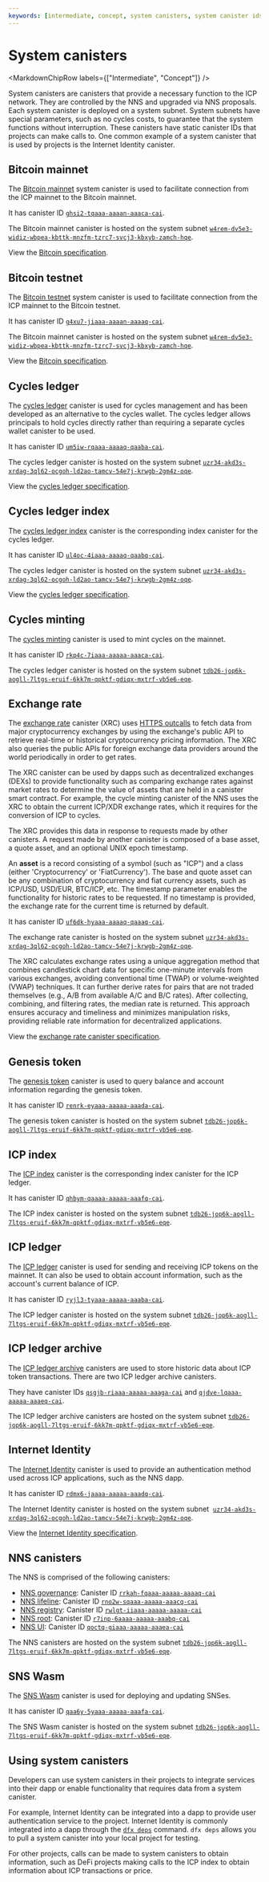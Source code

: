 ```yaml
---
keywords: [intermediate, concept, system canisters, system canister ids, system subnet]
---
```



# System canisters

<MarkdownChipRow labels={["Intermediate", "Concept"]} />

System canisters are canisters that provide a necessary function to the ICP network. They are controlled by the NNS and upgraded via NNS proposals. Each system canister is deployed on a system subnet. System subnets have special parameters, such as no cycles costs, to guarantee that the system functions without interruption. These canisters have static canister IDs that projects can make calls to. One common example of a system canister that is used by projects is the Internet Identity canister.

## Bitcoin mainnet

The [Bitcoin mainnet](/docs/current/building-dapps/chain-fusion/bitcoin/overview) system canister is used to facilitate connection from the ICP mainnet to the Bitcoin mainnet.

It has canister ID [`ghsi2-tqaaa-aaaan-aaaca-cai`](https://dashboard.internetcomputer.org/canister/ghsi2-tqaaa-aaaan-aaaca-cai).

The Bitcoin mainnet canister is hosted on the system subnet [`w4rem-dv5e3-widiz-wbpea-kbttk-mnzfm-tzrc7-svcj3-kbxyb-zamch-hqe`](https://dashboard.internetcomputer.org/subnet/w4rem-dv5e3-widiz-wbpea-kbttk-mnzfm-tzrc7-svcj3-kbxyb-zamch-hqe).

View the [Bitcoin specification](https://github.com/dfinity/bitcoin-canister/blob/master/INTERFACE_SPECIFICATION.md).

## Bitcoin testnet

The [Bitcoin testnet](/docs/current/building-dapps/chain-fusion/bitcoin/overview) system canister is used to facilitate connection from the ICP mainnet to the Bitcoin testnet.

It has canister ID [`g4xu7-jiaaa-aaaan-aaaaq-cai`](https://dashboard.internetcomputer.org/canister/g4xu7-jiaaa-aaaan-aaaaq-cai).

The Bitcoin mainnet canister is hosted on the system subnet [`w4rem-dv5e3-widiz-wbpea-kbttk-mnzfm-tzrc7-svcj3-kbxyb-zamch-hqe`](https://dashboard.internetcomputer.org/subnet/w4rem-dv5e3-widiz-wbpea-kbttk-mnzfm-tzrc7-svcj3-kbxyb-zamch-hqe).

View the [Bitcoin specification](https://github.com/dfinity/bitcoin-canister/blob/master/INTERFACE_SPECIFICATION.md).

## Cycles ledger

The [cycles ledger](/docs/current/developer-docs/defi/cycles/cycles-ledger) canister is used for cycles management and has been developed as an alternative to the cycles wallet. The cycles ledger allows principals to hold cycles directly rather than requiring a separate cycles wallet canister to be used.

It has canister ID [`um5iw-rqaaa-aaaaq-qaaba-cai`](https://dashboard.internetcomputer.org/canister/um5iw-rqaaa-aaaaq-qaaba-cai).

The cycles ledger canister is hosted on the system subnet [`uzr34-akd3s-xrdag-3ql62-ocgoh-ld2ao-tamcv-54e7j-krwgb-2gm4z-oqe`](https://dashboard.internetcomputer.org/subnet/uzr34-akd3s-xrdag-3ql62-ocgoh-ld2ao-tamcv-54e7j-krwgb-2gm4z-oqe).

View the [cycles ledger specification](https://github.com/dfinity/cycles-ledger/blob/main/INTERFACE_SPECIFICATION.md).

## Cycles ledger index

The [cycles ledger index](/docs/current/developer-docs/defi/cycles/cycles-ledger) canister is the corresponding index canister for the cycles ledger.

It has canister ID [`ul4oc-4iaaa-aaaaq-qaabq-cai`](https://dashboard.internetcomputer.org/canister/ul4oc-4iaaa-aaaaq-qaabq-cai).

The cycles ledger canister is hosted on the system subnet [`uzr34-akd3s-xrdag-3ql62-ocgoh-ld2ao-tamcv-54e7j-krwgb-2gm4z-oqe`](https://dashboard.internetcomputer.org/subnet/uzr34-akd3s-xrdag-3ql62-ocgoh-ld2ao-tamcv-54e7j-krwgb-2gm4z-oqe).

View the [cycles ledger specification](https://github.com/dfinity/cycles-ledger/blob/main/INTERFACE_SPECIFICATION.md).

## Cycles minting

The [cycles minting](/docs/current/developer-education/developer-concepts/gas-cost) canister is used to mint cycles on the mainnet.

It has canister ID [`rkp4c-7iaaa-aaaaa-aaaca-cai`](https://dashboard.internetcomputer.org/canister/rkp4c-7iaaa-aaaaa-aaaca-cai).

The cycles ledger canister is hosted on the system subnet [`tdb26-jop6k-aogll-7ltgs-eruif-6kk7m-qpktf-gdiqx-mxtrf-vb5e6-eqe`](https://dashboard.internetcomputer.org/subnet/tdb26-jop6k-aogll-7ltgs-eruif-6kk7m-qpktf-gdiqx-mxtrf-vb5e6-eqe).

## Exchange rate

The [exchange rate](https://github.com/dfinity/exchange-rate-canister) canister (XRC) uses [HTTPS outcalls](https://internetcomputer.org/https-outcalls/) to fetch data from major cryptocurrency exchanges by using the exchange's public API to retrieve real-time or historical cryptocurrency pricing information. The XRC also queries the public APIs for foreign exchange data providers around the world periodically in order to get rates.

The XRC canister can be used by dapps such as decentralized exchanges (DEXs) to provide functionality such as comparing exchange rates against market rates to determine the value of assets that are held in a canister smart contract. For example, the cycle minting canister of the <GlossaryTooltip>NNS</GlossaryTooltip> uses the XRC to obtain the current ICP/XDR exchange rates, which it requires for the conversion of ICP to cycles.

The XRC provides this data in response to requests made by other canisters. A request made by another canister is composed of a base asset, a quote asset, and an optional UNIX epoch timestamp.

An **asset** is a record consisting of a symbol (such as "ICP") and a class (either 'Cryptocurrency' or 'FiatCurrency'). The base and quote asset can be any combination of cryptocurrency and fiat currency assets, such as ICP/USD, USD/EUR, BTC/ICP, etc. The timestamp parameter enables the functionality for historic rates to be requested. If no timestamp is provided, the exchange rate for the current time is returned by default.

It has canister ID [`uf6dk-hyaaa-aaaaq-qaaaq-cai`](https://dashboard.internetcomputer.org/canister/uf6dk-hyaaa-aaaaq-qaaaq-cai).

The exchange rate canister is hosted on the system subnet [`uzr34-akd3s-xrdag-3ql62-ocgoh-ld2ao-tamcv-54e7j-krwgb-2gm4z-oqe`](https://dashboard.internetcomputer.org/subnet/uzr34-akd3s-xrdag-3ql62-ocgoh-ld2ao-tamcv-54e7j-krwgb-2gm4z-oqe).

The XRC calculates exchange rates using a unique aggregation method that combines candlestick chart data for specific one-minute intervals from various exchanges, avoiding conventional time (TWAP) or volume-weighted (VWAP) techniques. It can further derive rates for pairs that are not traded themselves (e.g., A/B from available A/C and B/C rates). After collecting, combining, and filtering rates, the median rate is returned. This approach ensures accuracy and timeliness and minimizes manipulation risks, providing reliable rate information for decentralized applications.

View the [exchange rate canister specification](https://github.com/dfinity/exchange-rate-canister/blob/main/INTERFACE_SPECIFICATION.md).

## Genesis token

The [genesis token](/how-it-works/tokenomics/) canister is used to query balance and account information regarding the genesis token.

It has canister ID [`renrk-eyaaa-aaaaa-aaada-cai`](https://dashboard.internetcomputer.org/canister/renrk-eyaaa-aaaaa-aaada-cai).

The genesis token canister is hosted on the system subnet [`tdb26-jop6k-aogll-7ltgs-eruif-6kk7m-qpktf-gdiqx-mxtrf-vb5e6-eqe`](https://dashboard.internetcomputer.org/subnet/tdb26-jop6k-aogll-7ltgs-eruif-6kk7m-qpktf-gdiqx-mxtrf-vb5e6-eqe).

## ICP index

The [ICP index](/docs/current/rosetta-defi/token-indexes/) canister is the corresponding index canister for the ICP ledger.

It has canister ID [`qhbym-qaaaa-aaaaa-aaafq-cai`](https://dashboard.internetcomputer.org/canister/qhbym-qaaaa-aaaaa-aaafq-cai).

The ICP index canister is hosted on the system subnet [`tdb26-jop6k-aogll-7ltgs-eruif-6kk7m-qpktf-gdiqx-mxtrf-vb5e6-eqe`](https://dashboard.internetcomputer.org/subnet/tdb26-jop6k-aogll-7ltgs-eruif-6kk7m-qpktf-gdiqx-mxtrf-vb5e6-eqe).

## ICP ledger

The [ICP ledger](/docs/current/rosetta-defi/token-indexes/) canister is used for sending and receiving ICP tokens on the mainnet. It can also be used to obtain account information, such as the account's current balance of ICP.

It has canister ID [`ryjl3-tyaaa-aaaaa-aaaba-cai`](https://dashboard.internetcomputer.org/canister/ryjl3-tyaaa-aaaaa-aaaba-cai).

The ICP ledger canister is hosted on the system subnet [`tdb26-jop6k-aogll-7ltgs-eruif-6kk7m-qpktf-gdiqx-mxtrf-vb5e6-eqe`](https://dashboard.internetcomputer.org/subnet/tdb26-jop6k-aogll-7ltgs-eruif-6kk7m-qpktf-gdiqx-mxtrf-vb5e6-eqe).

## ICP ledger archive

The [ICP ledger archive](/docs/current/rosetta-defi/token-indexes/) canisters are used to store historic data about ICP token transactions. There are two ICP ledger archive canisters.

They have canister IDs [`qsgjb-riaaa-aaaaa-aaaga-cai`](https://dashboard.internetcomputer.org/canister/qsgjb-riaaa-aaaaa-aaaga-cai) and [`qjdve-lqaaa-aaaaa-aaaeq-cai`](https://dashboard.internetcomputer.org/canister/qjdve-lqaaa-aaaaa-aaaeq-cai).

The ICP ledger archive canisters are hosted on the system subnet [`tdb26-jop6k-aogll-7ltgs-eruif-6kk7m-qpktf-gdiqx-mxtrf-vb5e6-eqe`](https://dashboard.internetcomputer.org/subnet/tdb26-jop6k-aogll-7ltgs-eruif-6kk7m-qpktf-gdiqx-mxtrf-vb5e6-eqe).

## Internet Identity

The [Internet Identity](/docs/current/building-dapps/authentication/overview) canister is used to provide an authentication method used across ICP applications, such as the NNS dapp.

It has canister ID [`rdmx6-jaaaa-aaaaa-aaadq-cai`](https://dashboard.internetcomputer.org/canister/rdmx6-jaaaa-aaaaa-aaadq-cai).

The Internet Identity canister is hosted on the system subnet  [`uzr34-akd3s-xrdag-3ql62-ocgoh-ld2ao-tamcv-54e7j-krwgb-2gm4z-oqe`](https://dashboard.internetcomputer.org/subnet/uzr34-akd3s-xrdag-3ql62-ocgoh-ld2ao-tamcv-54e7j-krwgb-2gm4z-oqe).

View the [Internet Identity specification](/docs/current/references/ii-spec).

## NNS canisters

The NNS is comprised of the following canisters:

- [NNS governance](/docs/current/move-to-learnhub/nns/overview): Canister ID [`rrkah-fqaaa-aaaaa-aaaaq-cai`](https://dashboard.internetcomputer.org/canister/rrkah-fqaaa-aaaaa-aaaaq-cai)
- [NNS lifeline](/docs/current/move-to-learnhub/nns/overview): Canister ID [`rno2w-sqaaa-aaaaa-aaacq-cai`](https://dashboard.internetcomputer.org/canister/rno2w-sqaaa-aaaaa-aaacq-cai)
- [NNS registry](/docs/current/move-to-learnhub/nns/overview): Canister ID [`rwlgt-iiaaa-aaaaa-aaaaa-cai`](https://dashboard.internetcomputer.org/canister/rwlgt-iiaaa-aaaaa-aaaaa-cai)
- [NNS root](/docs/current/move-to-learnhub/nns/overview): Canister ID [`r7inp-6aaaa-aaaaa-aaabq-cai`](https://dashboard.internetcomputer.org/canister/r7inp-6aaaa-aaaaa-aaabq-cai)
- [NNS UI](/docs/current/move-to-learnhub/nns/overview): Canister ID [`qoctq-giaaa-aaaaa-aaaea-cai`](https://dashboard.internetcomputer.org/canister/qoctq-giaaa-aaaaa-aaaea-cai)

The NNS canisters are hosted on the system subnet [`tdb26-jop6k-aogll-7ltgs-eruif-6kk7m-qpktf-gdiqx-mxtrf-vb5e6-eqe`](https://dashboard.internetcomputer.org/subnet/tdb26-jop6k-aogll-7ltgs-eruif-6kk7m-qpktf-gdiqx-mxtrf-vb5e6-eqe).

## SNS Wasm

The [SNS Wasm](/docs/current/building-dapps/governing-dapps/overview) canister is used for deploying and updating SNSes.

It has canister ID [`qaa6y-5yaaa-aaaaa-aaafa-cai`](https://dashboard.internetcomputer.org/canister/qaa6y-5yaaa-aaaaa-aaafa-cai).

The SNS Wasm canister is hosted on the system subnet [`tdb26-jop6k-aogll-7ltgs-eruif-6kk7m-qpktf-gdiqx-mxtrf-vb5e6-eqe`](https://dashboard.internetcomputer.org/subnet/tdb26-jop6k-aogll-7ltgs-eruif-6kk7m-qpktf-gdiqx-mxtrf-vb5e6-eqe).

## Using system canisters

Developers can use system canisters in their projects to integrate services into their dapp or enable functionality that requires data from a system canister.

For example, Internet Identity can be integrated into a dapp to provide user authentication service to the project. Internet Identity is commonly integrated into a dapp through the [`dfx deps`](/docs/current/building-dapps/creating-dapps/using-third-party-canisters) command. `dfx deps` allows you to pull a system canister into your local project for testing.

For other projects, calls can be made to system canisters to obtain information, such as DeFi projects making calls to the ICP index to obtain information about ICP transactions or price.